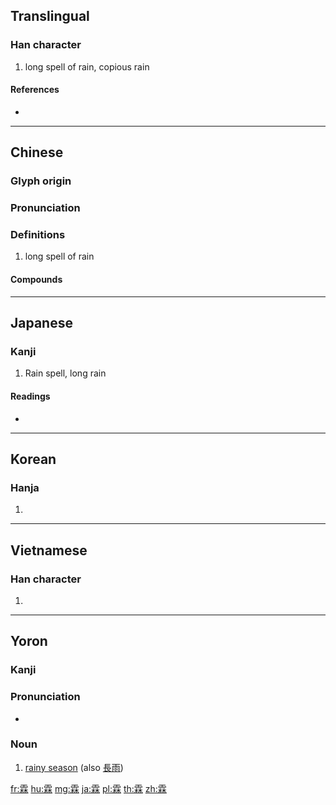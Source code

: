 {{character info/new}}
==Translingual==

===Han character===
{{Han char|rn=173|rad=雨|as=08|sn=16|four=10994|canj=MBDD}}

# long spell of rain, copious rain

====References====
* {{Han ref|kx=1376.030|dkj=42335|dj=1884.320|hdz=64066.140|uh=9716|ud=38678|bh=C04D|bd=49229}}

----

==Chinese==
{{zh-forms}}

===Glyph origin===
{{Han etym}}

===Pronunciation===
{{zh-pron
|m=lín
|c=lam4
|h=pfs=
|md=
|mn=lîm
|mn-t=lim5
|w=
|mc=y
|oc=y
|cat=
}}

===Definitions===
{{zh-hanzi}}

# long spell of rain

====Compounds====
{{zh-der|愁霖|慳嗇霖|春霖|普降甘霖|沛雨甘霖|甘霖|秋霖|霖雨|霖雨蒼生|霖霖}}

----

==Japanese==

===Kanji===
{{ja-kanji|grade=|rs=雨08}}

# Rain spell, long rain

====Readings====
* {{ja-readings|on=[[りん]] (rin)|kun=[[ながあめ]] (nagaame)}}

----

==Korean==

===Hanja===
{{ko-hanja|hangeul=[[림]]>[[임]]|eumhun=|rv=rim>im|mr=rim>im|y=lim>im}}

# {{defn|lang=ko|sort=雨08}}

----

==Vietnamese==

===Han character===
{{vi-hantu|[[lâm]], [[lấm]], [[rầm]]|rs=雨08}}

# {{defn|lang=vi|sort=雨08}}

----

==Yoron==
{{attention|yox}}

===Kanji===
{{head|yox|kanji|hiragana|ながみ|romaji|nagami}}

===Pronunciation===
* {{IPA|[naɡami]|lang=yox}}

===Noun===
{{head|yox|noun|hiragana|ながみ|romaji|nagami}}

# [[rainy season]] (also [[長雨]])

[[fr:霖]]
[[hu:霖]]
[[mg:霖]]
[[ja:霖]]
[[pl:霖]]
[[th:霖]]
[[zh:霖]]